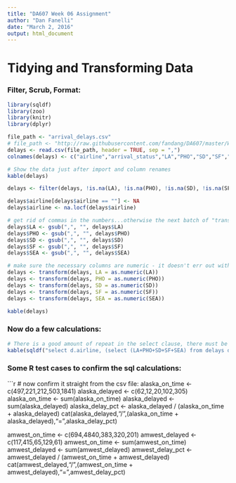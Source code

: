 ```yaml
---
title: "DA607 Week 06 Assignment"
author: "Dan Fanelli"
date: "March 2, 2016"
output: html_document
---
```


# Tidying and Transforming Data

### Filter, Scrub, Format:

```r
library(sqldf)
library(zoo)
library(knitr)
library(dplyr)

file_path <- "arrival_delays.csv"
# file_path <- "http://raw.githubusercontent.com/fandang/DA607/master/Wk06/arrival_delays.csv"
delays <- read.csv(file_path, header = TRUE, sep = ",")
colnames(delays) <- c("airline","arrival_status","LA","PHO","SD","SF","SEA")

# Show the data just after import and column renames
kable(delays)

delays <- filter(delays, !is.na(LA), !is.na(PHO), !is.na(SD), !is.na(SF), !is.na(SEA))

delays$airline[delays$airline == ""] <- NA
delays$airline <- na.locf(delays$airline)

# get rid of commas in the numbers...otherwise the next batch of "transform" calls gives back the wrong numbers.."
delays$LA <- gsub(",", "", delays$LA)
delays$PHO <- gsub(",", "", delays$PHO)
delays$SD <- gsub(",", "", delays$SD)
delays$SF <- gsub(",", "", delays$SF)
delays$SEA <- gsub(",", "", delays$SEA)

# make sure the necessary columns are numeric - it doesn't err out without this, it just results in delayed_pct = 0
delays <- transform(delays, LA = as.numeric(LA))
delays <- transform(delays, PHO = as.numeric(PHO))
delays <- transform(delays, SD = as.numeric(SD))
delays <- transform(delays, SF = as.numeric(SF))
delays <- transform(delays, SEA = as.numeric(SEA))

kable(delays)

```

### Now do a few calculations:

```r
# There is a good amount of repeat in the select clause, there must be a way to get the "on_time" results and "delayed" results into variables before calculating the delay %, but wasn't able to get that done...
kable(sqldf("select d.airline, (select (LA+PHO+SD+SF+SEA) from delays d2 where d.airline = d2.airline and arrival_status = 'on time') as num_on_time, (select (LA+PHO+SD+SF+SEA) from delays d3 where d.airline = d3.airline and arrival_status = 'delayed') as num_delayed, ((select (LA+PHO+SD+SF+SEA) from delays d2 where d.airline = d2.airline and arrival_status = 'delayed')/((select (LA+PHO+SD+SF+SEA) from delays d2 where d.airline = d2.airline and arrival_status = 'on time')+(select (LA+PHO+SD+SF+SEA) from delays d2 where d.airline = d2.airline and arrival_status = 'delayed'))) as delayed_pct from delays d group by d.airline"))
```


### Some R test cases to confirm the sql calculations:

```r
# now confirm it straight from the csv file:
alaska_on_time <- c(497,221,212,503,1841)
alaska_delayed <- c(62,12,20,102,305)
alaska_on_time <- sum(alaska_on_time)
alaska_delayed <- sum(alaska_delayed)
alaska_delay_pct <- alaska_delayed / (alaska_on_time + alaska_delayed)
cat(alaska_delayed,"/",(alaska_on_time + alaska_delayed),"=",alaska_delay_pct)

amwest_on_time <- c(694,4840,383,320,201)
amwest_delayed <- c(117,415,65,129,61)
amwest_on_time <- sum(amwest_on_time)
amwest_delayed <- sum(amwest_delayed)
amwest_delay_pct <- amwest_delayed / (amwest_on_time + amwest_delayed)
cat(amwest_delayed,"/",(amwest_on_time + amwest_delayed),"=",amwest_delay_pct)


